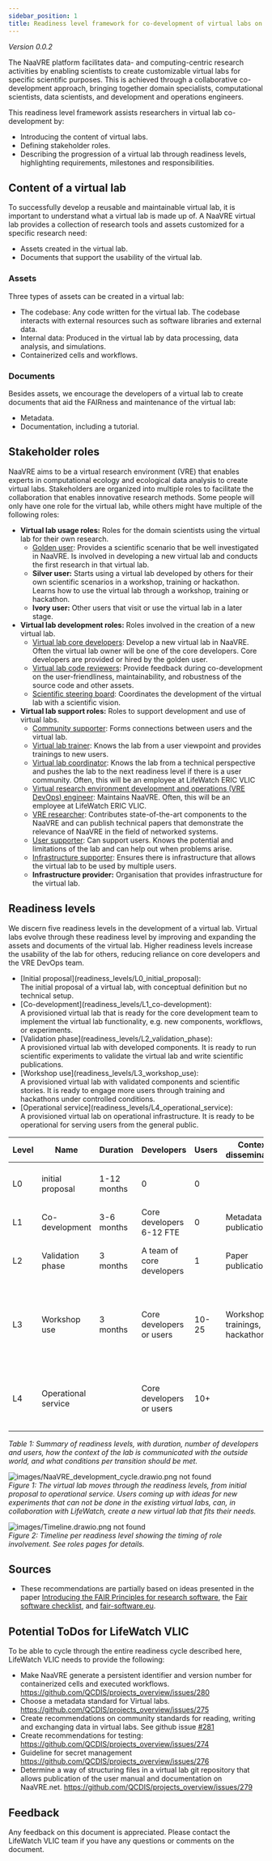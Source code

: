 ```yaml
---
sidebar_position: 1
title: Readiness level framework for co-development of virtual labs on the NaaVRE platform
---
```



*Version 0.0.2*

The NaaVRE platform facilitates data- and computing-centric research activities by enabling scientists to create customizable virtual labs for specific scientific purposes.
This is achieved through a collaborative co-development approach, bringing together domain specialists, computational scientists, data scientists, and development and operations engineers.

This readiness level framework assists researchers in virtual lab co-development by:
* Introducing the content of virtual labs.
* Defining stakeholder roles.
* Describing the progression of a virtual lab through readiness levels,
highlighting requirements, milestones and responsibilities.

## Content of a virtual lab
To successfully develop a reusable and maintainable virtual lab, it is important to understand what a virtual lab is made up of.
A NaaVRE virtual lab provides a collection of research tools and assets customized for a specific research need:

* Assets created in the virtual lab.
* Documents that support the usability of the virtual lab.

### Assets
Three types of assets can be created in a virtual lab:

* The codebase: Any code written for the virtual lab. The codebase interacts with external resources such as software libraries and external data.
* Internal data: Produced in the virtual lab by data processing, data analysis, and simulations.
* Containerized cells and workflows.

### Documents
Besides assets, we encourage the developers of a virtual lab to create documents that aid the FAIRness and maintenance of the virtual lab:
* Metadata.
* Documentation, including a tutorial.

## Stakeholder roles
NaaVRE aims to be a virtual research environment (VRE) that enables experts in computational ecology and ecological data analysis
to create virtual labs.
Stakeholders are organized into multiple roles to facilitate the collaboration that enables innovative research methods. Some people will only have
one role for the virtual lab, while others might have multiple of the following roles:

* **Virtual lab usage roles:** Roles for the domain scientists using the virtual lab for their own research.
  * [Golden user](readiness_levels/Virtual_lab_roles/Golden_user): Provides a scientific scenario that be well investigated in NaaVRE. Is involved in developing a
  new virtual lab and conducts the first research in that virtual lab.
  * **Silver user:** Starts using a virtual lab developed by others for their own scientific scenarios in a workshop, training or hackathon.
  Learns how to use the virtual lab through a workshop, training or hackathon.
  * **Ivory user:** Other users that visit or use the virtual lab in a later stage.
* **Virtual lab development roles:** Roles involved in the creation of a new virtual lab.
  * [Virtual lab core developers](readiness_levels/Virtual_lab_roles/Core_developer): Develop a new virtual lab in NaaVRE. Often the virtual lab owner will be one of the core developers. Core developers are provided or hired by the golden user.
  * [Virtual lab code reviewers](readiness_levels/Virtual_lab_roles/Reviewer): Provide feedback during co-development on the user-friendliness, maintainability, and robustness of the
  source code and other assets.
  * [Scientific steering board](readiness_levels/Virtual_lab_roles/Steering_board): Coordinates the development of the virtual lab with a scientific vision.
* **Virtual lab support roles:** Roles to support development and use of virtual labs.
  * [Community supporter](readiness_levels/Virtual_lab_roles/Community_supporter): Forms connections between users and the virtual lab.
  * [Virtual lab trainer](readiness_levels/Virtual_lab_roles/Trainer): Knows the lab from a user viewpoint and provides trainings to new users.
  * [Virtual lab coordinator](readiness_levels/Virtual_lab_roles/Coordinator): Knows the lab from a technical perspective and pushes the lab to the next readiness level if there is a user community. Often, this will be an employee at LifeWatch ERIC VLIC
  * [Virtual research environment development and operations (VRE DevOps) engineer](readiness_levels/Virtual_lab_roles/DevOps): Maintains NaaVRE. Often, this will be an employee at LifeWatch ERIC VLIC.
  * [VRE researcher](readiness_levels/Virtual_lab_roles/VRE_researcher): Contributes state-of-the-art components to the NaaVRE and can publish technical papers
  that demonstrate the relevance of NaaVRE in the field of networked systems.
  * [User supporter](readiness_levels/Virtual_lab_roles/User_supporter): Can support users. Knows the potential and limitations of the lab and can help out when problems arise.
  * [Infrastructure supporter](readiness_levels/Virtual_lab_roles/Infrastructure_supporter): Ensures there is infrastructure that allows the virtual lab to be used by multiple users.
  * **Infrastructure provider:** Organisation that provides infrastructure for the virtual lab.

## Readiness levels
We discern five readiness levels in the development of a virtual lab.
Virtual labs evolve through these readiness level by improving and expanding the assets and documents of the virtual lab.
Higher readiness levels increase the usability of the lab for others, reducing reliance on core developers and the VRE DevOps team.

<ul style={{ listStyleType: 'none' }}>
    <li> <Downward_arrow text="L0"/> [Initial proposal](readiness_levels/L0_initial_proposal): <div>The initial proposal of a virtual lab, with conceptual definition but no technical setup. </div></li>
    <li> <Downward_arrow text="L1"/> [Co-development](readiness_levels/L1_co-development): <div>A provisioned virtual lab that is ready for the core development team to implement the virtual lab functionality, e.g. new components, workflows, or experiments. </div></li>
    <li> <Downward_arrow text="L2"/> [Validation phase](readiness_levels/L2_validation_phase): <div>A provisioned virtual lab with developed components. It is ready to run scientific experiments to validate the virtual lab and write scientific publications. </div></li>
    <li> <Downward_arrow text="L3"/> [Workshop use](readiness_levels/L3_workshop_use): <div>A provisioned virtual lab with validated components and scientific stories. It is ready to engage more users through training and hackathons under controlled conditions. </div></li>
    <li> <Downward_arrow text="L4"/> [Operational service](readiness_levels/L4_operational_service): <div>A provisioned virtual lab on operational infrastructure. It is ready to be operational for serving users from the general public. </div></li>
</ul>

| Level | Name                | Duration    | Developers                  | Users | Context dissemination            | Entering condition                                                     | Exit condition                                                                     |
|-------|---------------------|-------------|-----------------------------|-------|----------------------------------|------------------------------------------------------------------------|------------------------------------------------------------------------------------|
| L0    | initial proposal    | 1-12 months | 0                           | 0     |                                  | A good idea & Available resources.                                     | Set up a concrete lab on the platform.                                             |
| L1    | Co-development      | 3-6 months  | Core developers 6-12 FTE    | 0     | Metadata publication             | A lab & a core development team.                                       | A lab ready for scientific experiments.                                            |
| L2    | Validation phase    | 3 months    | A team of core developers   | 1     | Paper publication                | A lab ready for writing a scientific paper.                            | One or two papers submitted to publication.                                        |
| L3    | Workshop use        | 3 months    | Core developers or users    | 10-25 | Workshops, trainings, hackathons | A working lab with documentation and training material.                | The lab has been tested in workshops / hackathons, and has an emerging  community. |
| L4    | Operational service |             | Core developers or users    | 10+   |                                  | The lab is operational, and can be managed on research infrastructure. |                                                                                    |

*Table 1: Summary of readiness levels, with duration, number of developers and users,
how the context of the lab is communicated with the outside world, and what conditions per transition should be met.*

![ images/NaaVRE_development_cycle.drawio.png not found](images/NaaVRE_development_cycle.drawio.png)<br/>
*Figure 1: The virtual lab moves through the readiness levels, from initial proposal to operational service.
Users coming up with ideas for new experiments that can not be done in the existing virtual labs,
can, in collaboration with LifeWatch, create a new virtual lab that fits their needs.*

![ images/Timeline.drawio.png not found](images/Timeline.drawio.png)<br/>
*Figure 2: Timeline per readiness level showing the timing of role involvement. See roles pages for details.*

## Sources
* These recommendations are partially based on ideas presented in the paper [Introducing the FAIR Principles for research software](https://www.nature.com/articles/s41597-022-01710-x), the [Fair software checklist](https://fairsoftwarechecklist.net/v0.2/), and [fair-software.eu](https://fair-software.eu/recommendations/license).

## Potential ToDos for LifeWatch VLIC
To be able to cycle through the entire readiness cycle described here, LifeWatch VLIC needs to provide the following:

* Make NaaVRE generate a persistent identifier and version number for containerized cells and executed workflows. https://github.com/QCDIS/projects_overview/issues/280
* Choose a metadata standard for Virtual labs.  https://github.com/QCDIS/projects_overview/issues/275
* Create recommendations on community standards for reading, writing and exchanging data in virtual labs. See github issue [#281](https://github.com/QCDIS/projects_overview/issues/281)
* Create recommendations for testing: https://github.com/QCDIS/projects_overview/issues/274
* Guideline for secret management https://github.com/QCDIS/projects_overview/issues/276
* Determine a way of structuring files in a virtual lab git repository that allows publication of the user manual and documentation on NaaVRE.net.  https://github.com/QCDIS/projects_overview/issues/279

## Feedback
Any feedback on this document is appreciated. Please contact the LifeWatch VLIC team if you have any questions or comments on the document.